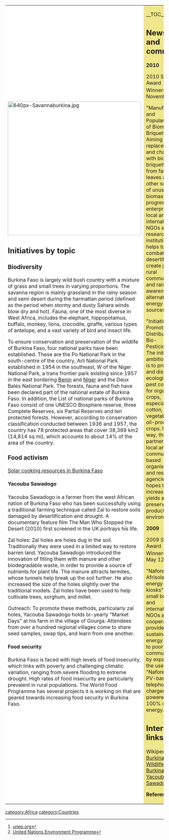 {| cellpadding="8" cellspacing="0"
|- valign="top" 
| style="background:white" width="52%"|
[[File:640px-Savannaburkina.jpg|424px]]<br clear=left>

== Initiatives by topic ==

=== Biodiversity ===

Burkina Faso is largely wild bush country with a mixture of grass and small trees in varying proportions. The savanna region is mainly grassland in the rainy season and semi desert during the harmattan period (defined as the period when stormy and dusty Sahara winds blow dry and hot). Fauna, one of the most diverse in West Africa, includes the elephant, hippopotamus, buffalo, monkey, lions, crocodile, giraffe, various types of antelope, and a vast variety of bird and insect life.

To ensure conservation and preservation of the wildlife of Burkina Faso, four national parks have been established. These are the Po National Park in the south-centre of the country, Arli National Park established in 1954 in the southeast, W of the Niger National Park, a trans frontier park existing since 1957 in the east bordering [[Benin]] and [[Niger]] and the Deux Balés National Park. The forests, fauna and fish have been declared part of the national estate of Burkina Faso. In addition, the List of national parks of Burkina Faso consist of one UNESCO Biosphere reserve, three Complete Reserves, six Partial Reserves and ten protected forests. However, according to conservation classification conducted between 1936 and 1957, the country has 78 protected areas that cover 38,369 km2 (14,814 sq mi), which accounts to about 14% of the area of the country. {{W|Wildlife of Burkina Faso}}

=== Food activism ===

[[Wikia:solarcooking:Burkina Faso|Solar cooking resources in Burkina Faso]]

==== Yacouba Sawadogo ====

Yacouba Sawadogo is a farmer from the west African nation of Burkina Faso who has been successfully using a traditional farming technique called Zaï to restore soils damaged by desertification and drought. A documentary feature film The Man Who Stopped the Desert (2010) first screened in the UK portrays his life.

Zaï holes: Zaï holes are holes dug in the soil. Traditionally they were used in a limited way to restore barren land. Yacouba Sawadogo introduced the innovation of filling them with manure and other biodegradable waste, in order to provide a source of nutrients for plant life. The manure attracts termites, whose tunnels help break up the soil further. He also increased the size of the holes slightly over the traditional models. Zaï holes have been used to help cultivate trees, sorghum, and millet.

Outreach: To promote these methods, particularly zaï holes, Yacouba Sawadogo holds bi-yearly "Market Days" at his farm in the village of Gourga. Attendees from over a hundred regional villages come to share seed samples, swap tips, and learn from one another. {{W|Yacouba Sawadogo}}

==== Food security ====

Burkina Faso is faced with high levels of food insecurity, which links with poverty and challenging climatic variation, ranging from severe flooding to extreme drought. High rates of food insecurity are particularly prevalent in rural populations. The World Food Programme has several projects it is working on that are geared towards increasing food security in Burkina Faso. {{W|Burkina_Faso#Food security}}

| style="background:khaki" |

__TOC__

== News and comment ==

'''2010'''

2010 SEED Award Winners, <ref>[http://www.unep.org/Documents.Multilingual/Default.asp?DocumentID=651&ArticleID=6814&l=en&t=long unep.org]</ref> November 3

"Manufacture and Popularization of Biomass Briquettes". Aiming to replace wood and charcoal with biomass briquettes from fallen leaves and other sources of unused biomass, this progressive enterprise of local and international NGOs and a research institution helps to combat desertification, create jobs in rural communities and raise awareness for alternative energy sources.

"Initiative for Promoting and Distributing Bio-Pesticides". The initiative's ambitious goal is to promote and distribute ecological pest control for organic crops, especially cotton, vegetable and oil-producing crops. In this way, the partnership of local and community-based organisations and research agencies hopes to increase yields and preserve the production environment.

'''2009'''

2009 SEED Award Winners, <ref>[http://www.unep.org/Documents.Multilingual/Default.asp?DocumentID=585&ArticleID=6164&l=en&t=long United Nations Environment Programme]</ref> May 12

"Nafore & Afrisolar energy kiosks". A small business and international NGOs are cooperating to provide sustainable energy supply to poor communities by expanding the use of "Nafore", a PV-based telephone charger, powered 100% on solar energy.

== Interwiki links ==
Wikipedia: [[wikipedia:Burkina Faso|Burkina Faso]], [[wikipedia:Wildlife of Burkina Faso|Wildlife of Burkina Faso]], [[wikipedia:Yacouba Sawadogo|Yacouba Sawadogo]]


'''References'''
{{Attrib sca ref|Burkina Faso}}
<references/>
|}


{{scaendmenu}}
[[category:Africa]]
[[category:Countries]]